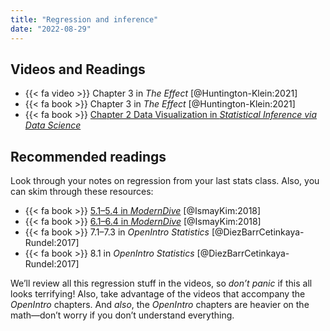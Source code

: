 ```yaml
---
title: "Regression and inference"
date: "2022-08-29"
---
```


<!-- ```{r slides-videos, echo=FALSE, include=FALSE} -->
<!-- source(here::here("R", "slide-things.R")) -->
<!-- source(here::here("R", "youtube-playlist.R")) -->

<!-- playlist_id <- "PLS6tnpTr39sERjvBbJGr9mpqvtiLVPzd4" -->

<!-- slide_details <- tibble::tribble( -->
<!--   ~youtube_id,   ~title, ~slide, ~active, -->
<!--   "S4OmWxc3h3Y", "Introduction", "1", TRUE, -->
<!--   "DGbLEgL4g6Y", "Drawing lines", "drawing-lines", FALSE, -->
<!--   "n-rV1TIoIgw", "Lines, Greek, and regression", "lines-greek-regression", FALSE, -->
<!--   "RYKsrTKWCR4", "Null worlds and statistical significance", "significance", FALSE -->
<!-- ) -->
<!-- ``` -->


## Videos and Readings

- {{< fa video >}} Chapter 3 in *The Effect* [@Huntington-Klein:2021]
- {{< fa book >}} Chapter 3 in *The Effect* [@Huntington-Klein:2021]
- {{< fa book >}} [Chapter 2 Data Visualization in *Statistical Inference via Data Science*](https://moderndive.com/2-viz.html) 

## Recommended readings

Look through your notes on regression from your last stats class. Also, you can skim through these resources:

- {{< fa book >}} [5.1–5.4 in *ModernDive*](https://moderndive.com/5-regression.html) [@IsmayKim:2018]
- {{< fa book >}} [6.1–6.4 in *ModernDive*](https://moderndive.com/6-multiple-regression.html) [@IsmayKim:2018]
- {{< fa book >}} 7.1–7.3 in *OpenIntro Statistics* [@DiezBarrCetinkaya-Rundel:2017]
- {{< fa book >}} 8.1 in *OpenIntro Statistics* [@DiezBarrCetinkaya-Rundel:2017]

We'll review all this regression stuff in the videos, so *don't panic* if this all looks terrifying! Also, take advantage of the videos that accompany the *OpenIntro* chapters. And *also*, the *OpenIntro* chapters are heavier on the math—don't worry if you don't understand everything.



<!-- ## Slides -->

<!-- The slides for today's lesson are available online as an HTML file. Use the buttons below to open the slides either as an interactive website or as a static PDF (for printing or storing for later). You can also click in the slides below and navigate through them with your left and right arrow keys. -->


<!-- :::{.callout-tip} -->
<!-- **Fun fact**: If you type <kbd>?</kbd> (or <kbd>shift</kbd> + <kbd>/</kbd>) while going through the slides, you can see a list of special slide-specific commands. -->
<!-- ::: -->


<!-- ## Videos -->

<!-- ```{r show-youtube-list, echo=FALSE, results="asis"} -->
<!-- youtube_list(slide_details, playlist_id) -->
<!-- ``` -->


<!-- ## In-class stuff -->

<!-- Here are all the materials we'll use in class: -->

<!-- - [**Session 2 FAQ slides**](/slides/02-class.html) ([PDF](/slides/02-class.pdf)) -->
<!-- - [Errors vs. warnings vs. messages](https://moderndive.com/1-getting-started.html#messages) (i.e. what to do when R shows you red text) -->
<!-- - R Markdown examples: -->
<!--     - Example R Markdown file used as a code-through or step-by-step teaching document: -->
<!--         - Lots of [blog posts here](https://www.andrewheiss.com/blog/) -->
<!--         - Julia Silge, ["Modeling human/computer interactions on Star Trek from #TidyTuesday with workflowsets"](https://juliasilge.com/blog/star-trek/) -->
<!--         - Bob Rudis, ["Some Covid Donuts To End The Week"](https://rud.is/b/2021/08/13/some-covid-donuts-to-end-the-week/) -->
<!--         - Holger K. von Jouanne-Diedrich, ["The “Youth Bulge” of Afghanistan: The Hidden Force behind Political Instability"](https://blog.ephorie.de/the-youth-bulge-of-afghanistan-the-hidden-force-behind-political-instability) -->
<!--     - Example R Markdown file used as a publicly-consumable document:  -->
<!--         - Click on the "Manuscript" menu item [at this site](https://stats.andrewheiss.com/cautioning-canary/) -->
<!--         - See [the Rmd file here](https://github.com/andrewheiss/cautioning-canary/blob/master/manuscript/manuscript.Rmd) -->

<!-- Hands-on R materials: -->

<!-- - [{{< fa brands r-project >}}RStudio.cloud project](https://rstudio.cloud/spaces/269500/content/4377348) -->
<!-- - [{{< fa file-zipper >}}Project `.zip` file](/projects/01-class.zip) -->
<!-- - [{{< fa file-csv >}}Gapminder data](/files/data/package_data/gapminder.csv) -->
<!-- - [Lab slides 1: Markdown and universal writing](/slides/01-class_01_markdown-writing.html) ([PDF](/slides/01-class_01_markdown-writing.pdf)) -->
<!-- - [Lab slides 2: Getting started with R and RStudio](/slides/01-class_02-getting-started.html) ([PDF](/slides/01-class_02-getting-started.pdf)) -->
<!-- - [Lab slides 3: Data basics](/slides/01-class_03_data-basics.html) ([PDF](/slides/01-class_03_data-basics.pdf)) -->
<!-- - [Lab slides 4: Visualize data with ggplot2](/slides/01-class_04_visualize-data.html) ([PDF](/slides/01-class_04_visualize-data.pdf)) -->
<!-- - [Lab slides 5: Transform data with dplyr](/slides/01-class_05_transform-data.html) ([PDF](/slides/01-class_05_transform-data.pdf)) -->
<!-- - [{{< fa file-csv >}} `restaurant_inspections.csv`](https://vincentarelbundock.github.io/Rdatasets/csv/causaldata/restaurant_inspections.csv) -->


<!-- ## Bayesian statistics resources -->

<!-- In class I briefly mentioned the difference between frequentist and Bayesian statistics. You can see a bunch of [additional resources and examples of these two approaches to statistics here](/resource/bayes.qmd). [This huge blog post](https://www.andrewheiss.com/blog/2021/12/01/multilevel-models-panel-data-guide/) also shows how to do multilevel models with Bayesian models. -->


<!-- ```{verbatim include=FALSE} -->
<!-- Playlist: https://www.youtube.com/playlist?list=PLS6tnpTr39sERjvBbJGr9mpqvtiLVPzd4 -->

<!-- https://youtu.be/S4OmWxc3h3Y -->
<!-- PMAP 8521 • (2) Regression and inference: (0) Introduction -->

<!-- Introduction to the class session on regression and inference -->

<!-- Access the slides and other materials at the course website at https://evalf20.classes.andrewheiss.com/content/02-content/ -->


<!-- https://youtu.be/DGbLEgL4g6Y -->
<!-- PMAP 8521 • (2) Regression and inference: (1) Drawing lines -->

<!-- Overview of the basics of regression analysis (particularly ordinary least squares (OLS) regression) -->

<!-- Access the slides and other materials at the course website at https://evalf20.classes.andrewheiss.com/content/02-content/ -->


<!-- https://youtu.be/n-rV1TIoIgw -->
<!-- PMAP 8521 • (2) Regression and inference: (2) Lines, Greek, and regression -->

<!-- Discussion of how to estimate parameters from a population using regression (with R specifically) -->

<!-- Access the slides and other materials at the course website at https://evalf20.classes.andrewheiss.com/content/02-content/ -->


<!-- https://youtu.be/RYKsrTKWCR4 -->
<!-- PMAP 8521 • (2) Regression and inference: (3) Null worlds and statistical significance -->

<!-- Discussion of statistical significance and p-values using simulated null worlds -->

<!-- Access the slides and other materials at the course website at https://evalf20.classes.andrewheiss.com/content/02-content/ -->


<!-- https://youtu.be/E-Zz5S5NOUo -->
<!-- PMAP 8521 • Example: Regression with R -->

<!-- Demonstration of how to run regression models with R -->

<!-- Download the data and see the polished code at https://evalf20.classes.andrewheiss.com/example/regression/ -->
<!-- ``` -->
